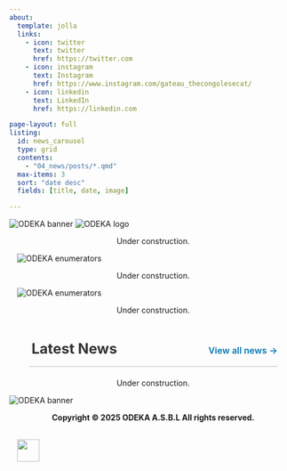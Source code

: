 ```yaml
---
about:
  template: jolla
  links:
    - icon: twitter
      text: twitter
      href: https://twitter.com
    - icon: instagram
      text: Instagram
      href: https://www.instagram.com/gateau_thecongolesecat/
    - icon: linkedin
      text: LinkedIn
      href: https://linkedin.com

page-layout: full
listing:
  id: news_carousel
  type: grid
  contents:
    - "04_news/posts/*.qmd"
  max-items: 3
  sort: "date desc"
  fields: [title, date, image]

---
```


<div class="full-width-banner">
  <img src="00_index/image4.JPG" alt="ODEKA banner" class="hero-image">
  <img src="00_index/image11.png" alt="ODEKA logo" class="hero-logo">
</div>

<div style="margin : 0 0 0 14px;text-align: center;">
Under construction.
</div>

<div class="logo-strip" style="margin : 0 0 0 14px;">
  <img src="00_index/image12.jpg" alt="ODEKA enumerators" class="logo-alone">
</div>

<div style="margin : 0 0 0 14px;text-align: center;">
Under construction.
</div>

<div class="logo-strip" style="margin : 0 0 0 14px;">
  <img src="00_index/image9.jpg" alt="ODEKA enumerators" class="logo-alone">
</div>

<div style="margin : 0 0 0 14px;text-align: center;">
Under construction.
</div>

<div style="
  display: flex;
  justify-content: space-between;
  align-items: baseline;
  margin: 40px 0 20px 0;
  border-bottom: 2px solid #ddd;
  padding-bottom: 4px;
  margin-left: 35px;   /* shift the whole section to the right */
  margin-right: 21px;  
">
  <h2 style="margin: 5; font-size: 1.6rem; font-weight: 700; color: #333;">
    Latest News
  </h2>
  <a href="04_news/index.html" style="font-size: 1rem; color: #0077b5; text-decoration: none; font-weight: 600;">
    View all news →
  </a>
</div>
<div style="margin-left: 35px; margin-right: 21px;">
:::{#news_carousel}
:::
</div>

<div style="margin : 0 0 0 14px;text-align: center;">
Under construction.
</div>

<div class="full-width-banner">
  <img src="00_index/image10.JPG" alt="ODEKA banner" class="hero-image">
</div>

<div style="margin : 0 0 0 14px;text-align: center;">
**Copyright © 2025 ODEKA A.S.B.L All rights reserved.**
</div>

<div style="clear: both;"></div>
<br>
<img src='/odeka_logo.png' style='height: 40px; margin : 0 0 0 14px'>

